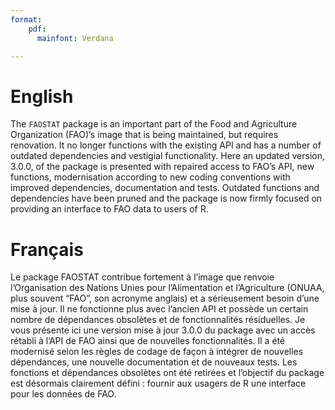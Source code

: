 ```yaml
---
format: 
    pdf: 
      mainfont: Verdana

---
```


# English

  The `FAOSTAT` package is an important part of the Food and Agriculture Organization (FAO)'s image that is being maintained, but requires renovation. It no longer functions with the existing API and has a number of outdated dependencies and vestigial functionality. Here an updated version, 3.0.0, of the package is presented with repaired access to FAO's API, new functions, modernisation according to new coding conventions with improved dependencies, documentation and tests. Outdated functions and dependencies have been pruned and the package is now firmly focused on providing an interface to FAO data to users of R.

# Français

Le package FAOSTAT contribue fortement à l'image que renvoie l'Organisation des Nations Unies pour l'Alimentation et l'Agriculture (ONUAA, plus souvent "FAO", son acronyme anglais) et a sérieusement besoin d'une mise à jour.
Il ne fonctionne plus avec l'ancien API et possède un certain nombre de dépendances obsolètes et de fonctionnalités résiduelles. Je vous présente ici une version mise à jour 3.0.0 du package avec un accès rétabli à l'API de FAO ainsi que de nouvelles fonctionnalités. Il a été modernisé selon les règles de codage de façon à intégrer de nouvelles dépendances, une nouvelle documentation et de nouveaux tests. Les fonctions et dépendances obsolètes ont été retirées et l'objectif du package est désormais clairement défini : fournir aux usagers de R une interface pour les données de FAO.
